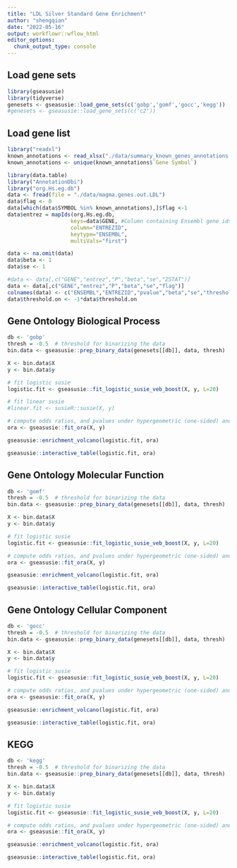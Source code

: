 ```yaml
---
title: "LDL Silver Standard Gene Enrichment"
author: "shengqian"
date: "2022-05-16"
output: workflowr::wflow_html
editor_options:
  chunk_output_type: console
---
```


## Load gene sets

```r
library(gseasusie)
library(tidyverse)
genesets <- gseasusie::load_gene_sets(c('gobp','gomf','gocc','kegg'))
#genesets <- gseasusie::load_gene_sets(c('c2'))
```

## Load gene list

```r
library("readxl")
known_annotations <- read_xlsx("./data/summary_known_genes_annotations.xlsx", sheet="LDL")
known_annotations <- unique(known_annotations$`Gene Symbol`)
```

```r
library(data.table)
library("AnnotationDbi")
library("org.Hs.eg.db")
data <- fread(file = "./data/magma.genes.out.LDL")
data$flag <- 0
data[which(data$SYMBOL %in% known_annotations),]$flag <-1
data$entrez = mapIds(org.Hs.eg.db,
                    keys=data$GENE, #Column containing Ensembl gene ids
                    column="ENTREZID",
                    keytype="ENSEMBL",
                    multiVals="first")

data <- na.omit(data)
data$beta <- 1
data$se <- 1

#data <- data[,c("GENE","entrez","P","beta","se","ZSTAT")]
data <- data[,c("GENE","entrez","P","beta","se","flag")]
colnames(data) <- c("ENSEMBL","ENTREZID","pvalue","beta","se","threshold.on")
data$threshold.on <- -1*data$threshold.on
```


## Gene Ontology Biological Process

```r
db <- 'gobp'
thresh = -0.5  # threshold for binarizing the data
bin.data <- gseasusie::prep_binary_data(genesets[[db]], data, thresh)

X <- bin.data$X
y <- bin.data$y

# fit logistic susie
logistic.fit <- gseasusie::fit_logistic_susie_veb_boost(X, y, L=20)

# fit linear susie
#linear.fit <- susieR::susie(X, y)

# compute odds ratios, and pvalues under hypergeometric (one-sided) and fishers exact (two-sided) tests
ora <- gseasusie::fit_ora(X, y)
```

```r
gseasusie::enrichment_volcano(logistic.fit, ora)
```

```r
gseasusie::interactive_table(logistic.fit, ora)
```

## Gene Ontology Molecular Function

```r
db <- 'gomf'
thresh = -0.5  # threshold for binarizing the data
bin.data <- gseasusie::prep_binary_data(genesets[[db]], data, thresh)

X <- bin.data$X
y <- bin.data$y

# fit logistic susie
logistic.fit <- gseasusie::fit_logistic_susie_veb_boost(X, y, L=20)

# compute odds ratios, and pvalues under hypergeometric (one-sided) and fishers exact (two-sided) tests
ora <- gseasusie::fit_ora(X, y)
```

```r
gseasusie::enrichment_volcano(logistic.fit, ora)
```

```r
gseasusie::interactive_table(logistic.fit, ora)
```

## Gene Ontology Cellular Component

```r
db <- 'gocc'
thresh = -0.5  # threshold for binarizing the data
bin.data <- gseasusie::prep_binary_data(genesets[[db]], data, thresh)

X <- bin.data$X
y <- bin.data$y

# fit logistic susie
logistic.fit <- gseasusie::fit_logistic_susie_veb_boost(X, y, L=20)

# compute odds ratios, and pvalues under hypergeometric (one-sided) and fishers exact (two-sided) tests
ora <- gseasusie::fit_ora(X, y)
```

```r
gseasusie::enrichment_volcano(logistic.fit, ora)
```

```r
gseasusie::interactive_table(logistic.fit, ora)
```

## KEGG

```r
db <- 'kegg'
thresh = -0.5  # threshold for binarizing the data
bin.data <- gseasusie::prep_binary_data(genesets[[db]], data, thresh)

X <- bin.data$X
y <- bin.data$y

# fit logistic susie
logistic.fit <- gseasusie::fit_logistic_susie_veb_boost(X, y, L=20)

# compute odds ratios, and pvalues under hypergeometric (one-sided) and fishers exact (two-sided) tests
ora <- gseasusie::fit_ora(X, y)
```

```r
gseasusie::enrichment_volcano(logistic.fit, ora)
```

```r
gseasusie::interactive_table(logistic.fit, ora)
```